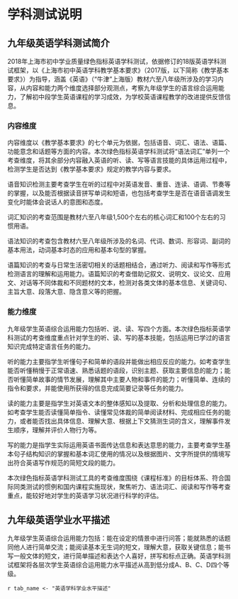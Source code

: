 <!-- chapter description -->
\mytext

# 学科测试说明

## 九年级英语学科测试简介

2018年上海市初中学业质量绿色指标英语学科测试，依据修订的18版英语学科测试框架，以《上海市初中英语学科教学基本要求》（2017版，以下简称《教学基本要求》）为指导，涵盖《英语》（“牛津”上海版）教材六至八年级所涉及的学习内容，从内容和能力两个维度选择部分观测点，考察九年级学生的语言综合运用能力，了解初中段学生英语课程的学习成效，为学校英语课程教学的改进提供反馈信息。

### 内容维度

内容维度以《教学基本要求》的七个单元为依据，包括语音、词汇、语法、语篇、功能意念和话题等方面的内容。本次绿色指标英语学科测试将“语法词汇”单列一个考查维度，将其余部分内容融入英语的听、读、写等语言技能的具体运用过程中，检测学生是否达到《教学基本要求》规定的教学内容与要求。

语音知识检测主要考查学生在听的过程中对英语发音、重音、连读、语调、节奏等的掌握，以及能否根据读音拼写单词和短语，也包括考查学生是否在语音语调发生变化时能体会说话人的意图和态度。

词汇知识的考查范围是教材六至八年级1,500个左右的核心词汇和100个左右的习惯用语。

语法知识的考查包含教材六至八年级所涉及的名词、代词、数词、形容词、副词的基本用法，动词基本时态的应用和基本句型的掌握。

语篇知识的考查与日常生活密切相关的话题相结合，通过听力、阅读和写作等形式检测语言的理解和运用能力。语篇知识的考查借助记叙文、说明文、议论文、应用文、对话等不同体裁和不同题材的文本，检测对各类文体的基本信息、关键词句、主旨大意、段落大意、隐含意义等的把握。


### 能力维度

九年级学生英语综合运用能力包括听、说、读、写四个方面。本次绿色指标英语学科测试的考查维度重点针对学生的听、读、写的基本技能，包括运用已学过的语言知识完成特定语言任务的能力。

听的能力主要指学生听懂句子和简单的语段并能做出相应反应的能力。如考查学生能否听懂稍慢于正常语速、熟悉话题的语段，识别主题、获取主要信息的能力；能否听懂简单故事的情节发展，理解其中主要人物和事件的能力；听懂简单、连续的指令和要求，并能使用所获得的信息完成简要记录等任务的能力。

读的能力主要是指学生对英语文本的整体感知以及提取、分析和处理信息的能力。如考查学生能否读懂简单指令、读懂常见体裁的简单阅读材料、完成相应任务的能力，或者能否找出具体信息、理解大意、根据上下文猜测生词的含义，理解事件发生顺序，理解并评价人物行为等。

写的能力是指学生实际运用英语书面传达信息和表达意思的能力，主要考查学生基本句子结构知识的掌握和基本词汇使用的情况以及根据图片、文字所提供的情境写出符合英语写作规范的简短文段的能力。

本次绿色指标英语学科测试工具的考查维度围绕《课程标准》的目标体系、符合国际同类测试的惯例和国内课程实施现状，聚焦听力、语法词汇、阅读和写作等考查重点，能较好地对学生的英语学习状况进行科学的评估。


## 九年级英语学业水平描述

九年级学生英语综合运用能力包括：能在设定的情景中进行问答；能就熟悉的话题同他人进行简单交流；能阅读基本无生词的短文，理解大意，获取关键信息；能书写一般文体的短文，进行简单描述和表达个人喜好，拼写和标点正确。英语学科测试框架将各层次学生英语综合运用能力水平描述从高到低分成A、B、C、D四个等级。

\clearpage

`r tab_name <- "英语学科学业水平描述" `
\begin{itshape}
\mytable
\begin{longtable}{|c|c|p{12cm}|}
\caption{`r tab_name`} \label{tab: `r tab_name`} \\ \hline

考查能力 & 水平 & \makecell[c]{水平描述} \\  \hline

\multirow{2}{*}{听} & \multirow{2}{*}{A} & $\star$ 能在熟悉的情境中准确地理解说话人的意图和态度，并进行适当的判断；  \\
 &  & $\star$ 能准确地归纳所听内容的主旨和掌握重要细节。  \\ \cline{2-3}

\multirow{9}{*}{} & \multirow{3}{*}{B} & $\star$ 能听懂发生在熟悉的情境中的对话和独白，并进行适当的判断；  \\
 &  & $\star$ 能听懂听力材料的主旨和重要细节；  \\
 &  & $\star$ 能借助文字、图表等听懂完成任务所需要的关键信息。 \\ \cline{2-3}

 & \multirow{3}{*}{C} & $\star$ 能听懂课堂用语和考试指令； \\
 &  & $\star$ 能听懂句子或简短对话中的关键信息，回答事实性问题；  \\
 &  & $\star$ 能借助文字、图表等大致听懂完成任务所需要的关键信息。  \\ \cline{2-3}

 & \multirow{3}{*}{D} & $\star$ 最多能听懂部分简单的课堂或考试指示语；  \\
 &  & $\star$ 最多能听懂所熟悉的话题语境中的有限信息； \\
 &  & $\star$ 在图片帮助下，最多能听懂所熟悉的话题语境中的部分语汇。 \\ \hline

\multirow{13}{*}{读} & \multirow{3}{*}{A} & $\star$ 能读懂所熟悉话题内容的简单读物； \\
 &  & $\star$ 能理解事件发生的原因、顺序和结果, 并能在一定程度上对有关信息进行推测或概括； \\
 &  & $\star$ 能根据上下文句子关系或运用英语构词基本知识猜测生词含义。 \\ \cline{2-3}

 & \multirow{4}{*}{B} & $\star$ 能读懂简短故事、个人信件或涉及日常生活等的语言材料； \\
 &  & $\star$ 能理解事件发生的原因、顺序和结果； \\
 &  & $\star$ 能在一定程度上对有关信息进行概括；  \\
 &  & $\star$ 能根据上下文猜测语言材料中部分生词含义。 \\ \cline{2-3}

 & \multirow{4}{*}{C} & $\star$ 能借助图片读懂英语句子； \\
 &  & $\star$ 能读懂简短故事、个人信件、简短的通知和广告等语言材料； \\
 &  & $\star$ 能从所读材料中找出相关信息； \\
 &  & $\star$ 能基本理解事件发生的原因、顺序和结果。 \\ \cline{2-3}

 & \multirow{2}{*}{D} & $\star$ 最多能读懂基本的指令性语言；  \\
 &  & $\star$ 最多能读懂英语简单句子的含义，但不能理解语篇的含义。 \\ \hline

\multirow{13}{*}{写} & \multirow{3}{*}{A} & $\star$ 能准确运用句法知识，写出结构、意义完整的句子； \\
 &  & $\star$ 能根据任务要求、文字或图片提示，写短文、便条、日记等，内容贴切、语义连贯、语言表达流畅； \\
 &  & $\star$ 能正确使用字母大、小写和标点符号。 \\ \cline{2-3}

 & \multirow{3}{*}{B} & $\star$ 能基本运用句法知识，写出结构基本完整的句子； \\
 &  & $\star$ 能根据任务要求、文字或图片提示，写短文、便条、日记等，内容基本贴切、语义基本连贯、语言表达大致流畅； \\
 &  & $\star$ 能基本正确使用字母大、小写和标点符号。 \\ \cline{2-3}

 & \multirow{3}{*}{C} & $\star$ 能尝试运用句法知识，写出句子的主要结构； \\
 &  & $\star$ 能根据任务要求、文字或图片提示，写短文、便条、日记等，部分内容贴切、语言表达欠流畅； \\
 &  & $\star$ 能注意到使用字母大、小写和标点符号，但使用欠准确。 \\ \cline{2-3}

 & \multirow{2}{*}{D} & $\star$ 最多能写出一些单词，但看不出句子结构，无法表达意义； \\
 &  & $\star$ 最多能注意到字母大、小写和标点符号。 \\ \hline

\end{longtable}
\end{itshape}

<!-- end of chapter description -->
